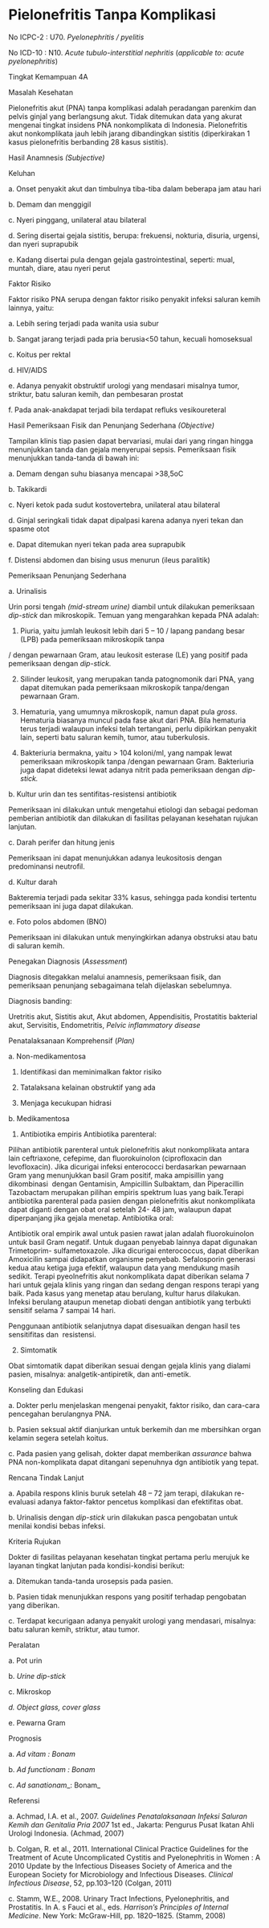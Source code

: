 # Pielonefritis Tanpa Komplikasi

No ICPC-2 : U70. _Pyelonephritis / pyelitis_

No ICD-10 : N10. _Acute tubulo-interstitial nephritis_ (_applicable to: acute pyelonephritis_)

Tingkat Kemampuan 4A

Masalah Kesehatan

Pielonefritis akut (PNA) tanpa komplikasi adalah peradangan parenkim dan pelvis ginjal yang berlangsung akut. Tidak ditemukan data yang akurat mengenai tingkat insidens PNA nonkomplikata di Indonesia. Pielonefritis akut nonkomplikata jauh lebih jarang dibandingkan sistitis (diperkirakan 1 kasus pielonefritis berbanding 28 kasus sistitis).

Hasil Anamnesis _(Subjective)_

Keluhan

a. Onset penyakit akut dan timbulnya tiba-tiba dalam beberapa jam atau hari

b. Demam dan menggigil

c. Nyeri pinggang, unilateral atau bilateral

d. Sering disertai gejala sistitis, berupa: frekuensi, nokturia, disuria, urgensi, dan nyeri suprapubik

e. Kadang disertai pula dengan gejala gastrointestinal, seperti: mual, muntah, diare, atau nyeri perut

Faktor Risiko

Faktor risiko PNA serupa dengan faktor risiko penyakit infeksi saluran kemih lainnya, yaitu:

a. Lebih sering terjadi pada wanita usia subur

b. Sangat jarang terjadi pada pria berusia\<50 tahun, kecuali homoseksual

c. Koitus per rektal

d. HIV/AIDS

e. Adanya penyakit obstruktif urologi yang mendasari misalnya tumor, striktur, batu saluran kemih, dan pembesaran prostat

f. Pada anak-anakdapat terjadi bila terdapat refluks vesikoureteral

Hasil Pemeriksaan Fisik dan Penunjang Sederhana _(Objective)_

Tampilan klinis tiap pasien dapat bervariasi, mulai dari yang ringan hingga menunjukkan tanda dan gejala menyerupai sepsis. Pemeriksaan fisik menunjukkan tanda-tanda di bawah ini:

a. Demam dengan suhu biasanya mencapai \>38,5oC

b. Takikardi

c. Nyeri ketok pada sudut kostovertebra, unilateral atau bilateral

d. Ginjal seringkali tidak dapat dipalpasi karena adanya nyeri tekan dan spasme otot

e. Dapat ditemukan nyeri tekan pada area suprapubik

f. Distensi abdomen dan bising usus menurun (ileus paralitik)

Pemeriksaan Penunjang Sederhana

a. Urinalisis

Urin porsi tengah _(mid-stream urine)_ diambil untuk dilakukan pemeriksaan _dip-stick_ dan mikroskopik. Temuan yang mengarahkan kepada PNA adalah:

1) Piuria, yaitu jumlah leukosit lebih dari 5 – 10 / lapang pandang besar (LPB) pada pemeriksaan mikroskopik tanpa

/ dengan pewarnaan Gram, atau leukosit esterase (LE) yang positif pada pemeriksaan dengan _dip-stick._

2) Silinder leukosit, yang merupakan tanda patognomonik dari PNA, yang dapat ditemukan pada pemeriksaan mikroskopik tanpa/dengan pewarnaan Gram.

3) Hematuria, yang umumnya mikroskopik, namun dapat pula _gross_. Hematuria biasanya muncul pada fase akut dari PNA. Bila hematuria terus terjadi walaupun infeksi telah tertangani, perlu dipikirkan penyakit lain, seperti batu saluran kemih, tumor, atau tuberkulosis.

4) Bakteriuria bermakna, yaitu > 104 koloni/ml, yang nampak lewat pemeriksaan mikroskopik tanpa /dengan pewarnaan Gram. Bakteriuria juga dapat dideteksi lewat adanya nitrit pada pemeriksaan dengan _dip-stick._

b. Kultur urin dan tes sentifitas-resistensi antibiotik

Pemeriksaan ini dilakukan untuk mengetahui etiologi dan sebagai pedoman pemberian antibiotik dan dilakukan di fasilitas pelayanan kesehatan rujukan lanjutan.

c. Darah perifer dan hitung jenis

 

Pemeriksaan ini dapat menunjukkan adanya leukositosis dengan predominansi neutrofil.

d. Kultur darah

Bakteremia terjadi pada sekitar 33% kasus, sehingga pada kondisi tertentu pemeriksaan ini juga dapat dilakukan.

e. Foto polos abdomen (BNO)

Pemeriksaan ini dilakukan untuk menyingkirkan adanya obstruksi atau batu di saluran kemih.

Penegakan Diagnosis (_Assessment_)

Diagnosis ditegakkan melalui anamnesis, pemeriksaan fisik, dan pemeriksaan penunjang sebagaimana telah dijelaskan sebelumnya.

Diagnosis banding:

Uretritis akut, Sistitis akut, Akut abdomen, Appendisitis, Prostatitis bakterial akut, Servisitis, Endometritis, _Pelvic inflammatory disease_

Penatalaksanaan Komprehensif (_Plan)_

a. Non-medikamentosa

1) Identifikasi dan meminimalkan faktor risiko

2) Tatalaksana kelainan obstruktif yang ada

3) Menjaga kecukupan hidrasi

b. Medikamentosa

1) Antibiotika empiris Antibiotika parenteral:

Pilihan antibiotik parenteral untuk pielonefritis akut nonkomplikata antara lain ceftriaxone, cefepime, dan fluorokuinolon (ciprofloxacin dan levofloxacin). Jika dicurigai infeksi enterococci berdasarkan pewarnaan Gram yang menunjukkan basil Gram positif, maka ampisillin yang dikombinasi  dengan Gentamisin, Ampicillin Sulbaktam, dan Piperacillin Tazobactam merupakan pilihan empiris spektrum luas yang baik.Terapi antibiotika parenteral pada pasien dengan pielonefritis akut nonkomplikata dapat diganti dengan obat oral setelah 24- 48 jam, walaupun dapat diperpanjang jika gejala menetap. Antibiotika oral:

 

Antibiotik oral empirik awal untuk pasien rawat jalan adalah fluorokuinolon untuk basil Gram negatif. Untuk dugaan penyebab lainnya dapat digunakan Trimetoprim- sulfametoxazole. Jika dicurigai enterococcus, dapat diberikan Amoxicilin sampai didapatkan organisme penyebab. Sefalosporin generasi kedua atau ketiga juga efektif, walaupun data yang mendukung masih sedikit. Terapi pyeolnefritis akut nonkomplikata dapat diberikan selama 7 hari untuk gejala klinis yang ringan dan sedang dengan respons terapi yang baik. Pada kasus yang menetap atau berulang, kultur harus dilakukan. Infeksi berulang ataupun menetap diobati dengan antibiotik yang terbukti sensitif selama 7 sampai 14 hari.

Penggunaan antibiotik selanjutnya dapat disesuaikan dengan hasil tes sensitifitas dan  resistensi.

2) Simtomatik

Obat simtomatik dapat diberikan sesuai dengan gejala klinis yang dialami pasien, misalnya: analgetik-antipiretik, dan anti-emetik.

Konseling dan Edukasi

a. Dokter perlu menjelaskan mengenai penyakit, faktor risiko, dan cara-cara pencegahan berulangnya PNA.

b. Pasien seksual aktif dianjurkan untuk berkemih dan me mbersihkan organ kelamin segera setelah koitus.

c. Pada pasien yang gelisah, dokter dapat memberikan _assurance_ bahwa PNA non-komplikata dapat ditangani sepenuhnya dgn antibiotik yang tepat.

Rencana Tindak Lanjut

a. Apabila respons klinis buruk setelah 48 – 72 jam terapi, dilakukan re-evaluasi adanya faktor-faktor pencetus komplikasi dan efektifitas obat.

b. Urinalisis dengan _dip-stick_ urin dilakukan pasca pengobatan untuk menilai kondisi bebas infeksi.

 

Kriteria Rujukan

Dokter di fasilitas pelayanan kesehatan tingkat pertama perlu merujuk ke layanan tingkat lanjutan pada kondisi-kondisi berikut:

a. Ditemukan tanda-tanda urosepsis pada pasien.

b. Pasien tidak menunjukkan respons yang positif terhadap pengobatan yang diberikan.

c. Terdapat kecurigaan adanya penyakit urologi yang mendasari, misalnya: batu saluran kemih, striktur, atau tumor.

Peralatan

a. Pot urin

b. _Urine dip-stick_

c. Mikroskop

_d._ _Object glass, cover glass_

e. Pewarna Gram

Prognosis

a. _Ad vitam_ _: Bonam_

b. _Ad functionam_ _: Bonam_

c. _Ad sanationam__: Bonam_

Referensi

a. Achmad, I.A. et al., 2007. _Guidelines Penatalaksanaan Infeksi Saluran Kemih dan Genitalia Pria 2007_ 1st ed., Jakarta: Pengurus Pusat Ikatan Ahli Urologi Indonesia. (Achmad, 2007)

b. Colgan, R. et al., 2011. International Clinical Practice Guidelines for the Treatment of Acute Uncomplicated Cystitis and Pyelonephritis in Women : A 2010 Update by the Infectious Diseases Society of America and the European Society for Microbiology and Infectious Diseases. _Clinical Infectious Disease_, 52, pp.103–120 (Colgan, 2011)

c. Stamm, W.E., 2008. Urinary Tract Infections, Pyelonephritis, and Prostatitis. In A. s Fauci et al., eds. _Harrison’s Principles of Internal Medicine_. New York: McGraw-Hill, pp. 1820–1825. (Stamm, 2008)

 